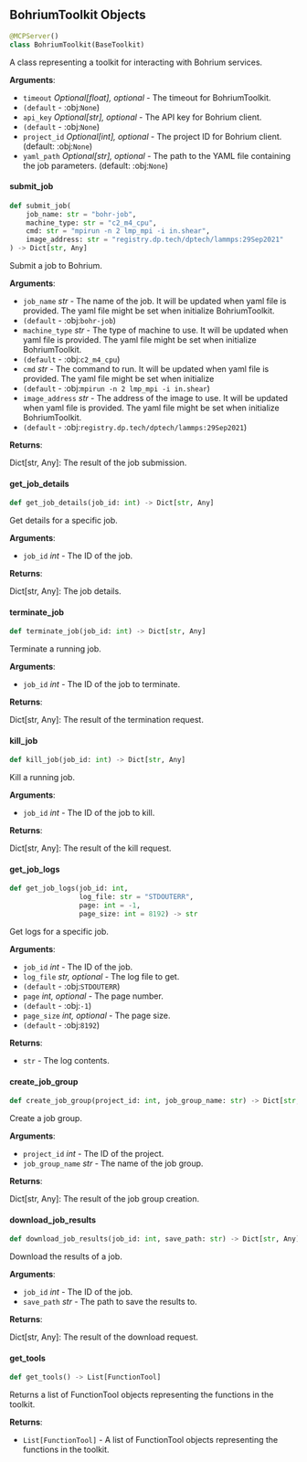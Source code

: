 <a id="camel.toolkits.bohrium_toolkit"></a>

<a id="camel.toolkits.bohrium_toolkit.BohriumToolkit"></a>

## BohriumToolkit Objects

```python
@MCPServer()
class BohriumToolkit(BaseToolkit)
```

A class representing a toolkit for interacting with Bohrium services.

**Arguments**:

- `timeout` _Optional[float], optional_ - The timeout for BohriumToolkit.
- `(default` - :obj:`None`)
- `api_key` _Optional[str], optional_ - The API key for Bohrium client.
- `(default` - :obj:`None`)
- `project_id` _Optional[int], optional_ - The project ID for Bohrium
  client. (default: :obj:`None`)
- `yaml_path` _Optional[str], optional_ - The path to the YAML file
  containing the job parameters. (default: :obj:`None`)

<a id="camel.toolkits.bohrium_toolkit.BohriumToolkit.submit_job"></a>

#### submit\_job

```python
def submit_job(
    job_name: str = "bohr-job",
    machine_type: str = "c2_m4_cpu",
    cmd: str = "mpirun -n 2 lmp_mpi -i in.shear",
    image_address: str = "registry.dp.tech/dptech/lammps:29Sep2021"
) -> Dict[str, Any]
```

Submit a job to Bohrium.

**Arguments**:

- `job_name` _str_ - The name of the job. It will be updated when yaml
  file is provided. The yaml file might be set when initialize
  BohriumToolkit.
- `(default` - :obj:`bohr-job`)
- `machine_type` _str_ - The type of machine to use. It will be updated
  when yaml file is provided. The yaml file might be set when
  initialize BohriumToolkit.
- `(default` - :obj:`c2_m4_cpu`)
- `cmd` _str_ - The command to run. It will be updated when yaml file
  is provided. The yaml file might be set when initialize
- `(default` - :obj:`mpirun -n 2 lmp_mpi -i in.shear`)
- `image_address` _str_ - The address of the image to use. It will be
  updated when yaml file is provided. The yaml file might be set
  when initialize BohriumToolkit.
- `(default` - :obj:`registry.dp.tech/dptech/lammps:29Sep2021`)
  

**Returns**:

  Dict[str, Any]: The result of the job submission.

<a id="camel.toolkits.bohrium_toolkit.BohriumToolkit.get_job_details"></a>

#### get\_job\_details

```python
def get_job_details(job_id: int) -> Dict[str, Any]
```

Get details for a specific job.

**Arguments**:

- `job_id` _int_ - The ID of the job.
  

**Returns**:

  Dict[str, Any]: The job details.

<a id="camel.toolkits.bohrium_toolkit.BohriumToolkit.terminate_job"></a>

#### terminate\_job

```python
def terminate_job(job_id: int) -> Dict[str, Any]
```

Terminate a running job.

**Arguments**:

- `job_id` _int_ - The ID of the job to terminate.
  

**Returns**:

  Dict[str, Any]: The result of the termination request.

<a id="camel.toolkits.bohrium_toolkit.BohriumToolkit.kill_job"></a>

#### kill\_job

```python
def kill_job(job_id: int) -> Dict[str, Any]
```

Kill a running job.

**Arguments**:

- `job_id` _int_ - The ID of the job to kill.
  

**Returns**:

  Dict[str, Any]: The result of the kill request.

<a id="camel.toolkits.bohrium_toolkit.BohriumToolkit.get_job_logs"></a>

#### get\_job\_logs

```python
def get_job_logs(job_id: int,
                 log_file: str = "STDOUTERR",
                 page: int = -1,
                 page_size: int = 8192) -> str
```

Get logs for a specific job.

**Arguments**:

- `job_id` _int_ - The ID of the job.
- `log_file` _str, optional_ - The log file to get.
- `(default` - :obj:`STDOUTERR`)
- `page` _int, optional_ - The page number.
- `(default` - :obj:`-1`)
- `page_size` _int, optional_ - The page size.
- `(default` - :obj:`8192`)
  

**Returns**:

- `str` - The log contents.

<a id="camel.toolkits.bohrium_toolkit.BohriumToolkit.create_job_group"></a>

#### create\_job\_group

```python
def create_job_group(project_id: int, job_group_name: str) -> Dict[str, Any]
```

Create a job group.

**Arguments**:

- `project_id` _int_ - The ID of the project.
- `job_group_name` _str_ - The name of the job group.
  

**Returns**:

  Dict[str, Any]: The result of the job group creation.

<a id="camel.toolkits.bohrium_toolkit.BohriumToolkit.download_job_results"></a>

#### download\_job\_results

```python
def download_job_results(job_id: int, save_path: str) -> Dict[str, Any]
```

Download the results of a job.

**Arguments**:

- `job_id` _int_ - The ID of the job.
- `save_path` _str_ - The path to save the results to.
  

**Returns**:

  Dict[str, Any]: The result of the download request.

<a id="camel.toolkits.bohrium_toolkit.BohriumToolkit.get_tools"></a>

#### get\_tools

```python
def get_tools() -> List[FunctionTool]
```

Returns a list of FunctionTool objects representing the
functions in the toolkit.

**Returns**:

- `List[FunctionTool]` - A list of FunctionTool objects
  representing the functions in the toolkit.

